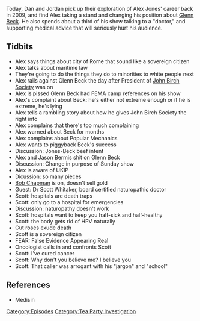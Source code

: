 {{DEFAULTSORT:
    #_EPISODE_0237:March 27, 2009
}}{{Episode
    | title           = March 27, 2009
    | caption         = Listen to this episode on [https://knowledgefight.libsyn.com/knowledge-fight-march-27-2009 Libsyn] [https://open.spotify.com/episode/36ASJKo2u8752euq3QTKID Spotify], Read the [[Transcript/237: March 27, 2009|Unofficial Transcript]]
    | episodeNumber   = 237
    | length          = 01:26:23
    | airDate         = December 10, 2018
    | coverageDate    = March 27, 2009
    | episodeType     = [[:Category:Tea Party Investigation|Tea Party Investigation]]
    | appearance      = [[Glenn Beck]], [[Jason Bermis]], [[Bob Chapman]], [[Scott Whitaker]]
    | previousEpisode = [[236: December 4-5, 2018]]
    | nextEpisode     = [[238: Coach Dave]]
}}

{{Stub}}

Today, Dan and Jordan pick up their exploration of Alex Jones' career back in 2009, and find Alex taking a stand and changing his position about [[Glenn Beck]]. He also spends about a third of his show talking to a "doctor," and supporting medical advice that will seriously hurt his audience.

==Tidbits==

*Alex says things about city of Rome that sound like a sovereign citizen
*Alex talks about maritime law
*They're going to do the things they do to minorities to white people next
*Alex rails against Glenn Beck the day after President of [[John Birch Society]] was on
*Alex is pissed Glenn Beck had FEMA camp references on his show
*Alex's complaint about Beck: he's either not extreme enough or if he is extreme, he's lying
*Alex tells a rambling story about how he gives John Birch Society the right info
*Alex complains that there's too much complaining
*Alex warned about Beck for months
*Alex complains about Popular Mechanics
*Alex wants to piggyback Beck's success
*Discussion: Jones-Beck beef intent
*Alex and Jason Bermis shit on Glenn Beck
*Discussion: Change in purpose of Sunday show
*Alex is aware of UKIP
*Dicussion: so many pieces
*[[Bob Chapman]] is on, doesn't sell gold
*Guest: Dr Scott Whitaker, board certified naturopathic doctor
*Scott: hospitals are death traps
*Scott: only go to a hospital for emergencies
*Discussion: naturopathy doesn't work
*Scott: hospitals want to keep you half-sick and half-healthy
*Scott: the body gets rid of HPV naturally
*Cut roses exude death
*Scott is a sovereign citizen
*FEAR: False Evidence Appearing Real
*Oncologist calls in and confronts Scott
*Scott: I've cured cancer
*Scott: Why don't you believe me? I believe you
*Scott: That caller was arrogant with his "jargon" and "school"

==References==

*Medisin

[[Category:Episodes]]
[[Category:Tea Party Investigation]]
